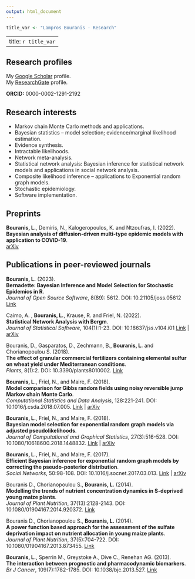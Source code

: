 ```yaml
---
output: html_document
---
```


```r
title_var <- "Lampros Bouranis - Research"
```    
---
title: `r title_var`
---

<link rel="stylesheet" href="styles.css" type="text/css">
<link rel="stylesheet" href="https://cdn.rawgit.com/jpswalsh/academicons/master/css/academicons.min.css">

<style>
.title {
    display: none
  }
</style>

## Research profiles

<i class="ai ai-google-scholar-square ai-1x"></i> 
My [Google Scholar](https://scholar.google.com/citations?hl=en&user=Qcvw8zoAAAAJ) profile.\
<i class="ai ai-researchgate-square ai-1x"></i>
My [ResearchGate](https://www.researchgate.net/profile/Lampros_Bouranis) profile.

**ORCID:** 0000-0002-1291-2192

## Research interests

* Markov chain Monte Carlo methods and applications.
* Bayesian statistics -- model selection; evidence/marginal likelihood estimation.
* Evidence synthesis.
* Intractable likelihoods.
* Network meta-analysis.
* Statistical network analysis: Bayesian inference for statistical network models and applications in social network analysis.
* Composite likelihood inference -- applications to Exponential random graph models.
* Stochastic epidemiology.
* Software implementation.

## Preprints

**Bouranis, L.**, Demiris, N., Kalogeropoulos, K. and Ntzoufras, I. (2022). \
**Bayesian analysis of diffusion-driven multi-type epidemic models with application to COVID-19**. \
[arXiv](https://arxiv.org/abs/2211.15229)

## Publications in peer-reviewed journals

**Bouranis, L.** (2023). \
**Bernadette: Bayesian Inference and Model Selection for Stochastic Epidemics in R**. \
*Journal of Open Source Software*, 8(89): 5612. DOI: 10.21105/joss.05612
[Link](https://joss.theoj.org/papers/10.21105/joss.05612)

Caimo, A. , **Bouranis, L.**, Krause, R. and Friel, N. (2022). \
**Statistical Network Analysis with Bergm**. \
*Journal of Statistical Software*, 104(1):1-23. DOI: 10.18637/jss.v104.i01
[Link](https://www.jstatsoft.org/article/view/v104i01) |
[arXiv](https://arxiv.org/abs/2104.02444)

Bouranis, D., Gasparatos, D., Zechmann, B., **Bouranis, L.** and Chorianopoulou S. (2018). \
**The effect of granular commercial fertilizers containing elemental sulfur on wheat yield under Mediterranean conditions**.\
*Plants*, 8(1):2. DOI: 10.3390/plants8010002. [Link](https://www.ncbi.nlm.nih.gov/pubmed/30577492)

**Bouranis, L.**, Friel, N., and Maire, F. (2018).\
**Model comparison for Gibbs random fields using noisy reversible jump Markov chain Monte Carlo**. \
*Computational Statistics and Data Analysis*, 128:221-241. DOI: 10.1016/j.csda.2018.07.005. [Link](https://www.sciencedirect.com/science/article/pii/S0167947318301713) | [arXiv](https://arxiv.org/abs/1712.05358)
 
**Bouranis, L.**, Friel, N., and Maire, F. (2018).\
**Bayesian model selection for exponential random graph models via adjusted pseudolikelihoods**.\
*Journal of Computational and Graphical Statistics*, 27(3):516-528. DOI: 10.1080/10618600.2018.1448832. [Link](https://www.tandfonline.com/doi/abs/10.1080/10618600.2018.1448832?journalCode=ucgs20) | [arXiv](https://arxiv.org/abs/1706.06344)

**Bouranis, L.**, Friel, N., and Maire, F. (2017).\
**Efficient Bayesian inference for exponential random graph models by correcting the pseudo-posterior distribution**.\
*Social Networks*, 50:98-108. DOI: 10.1016/j.socnet.2017.03.013. [Link](https://www.sciencedirect.com/science/article/pii/S0378873315301489) | [arXiv](https://arxiv.org/abs/1510.00934)

Bouranis D., Chorianopoulou S., **Bouranis, L.** (2014).\
**Modelling the trends of nutrient concentration dynamics in S-deprived young maize plants**.\
*Journal of Plant Nutrition*, 37(13):2128-2143. DOI: 10.1080/01904167.2014.920372. [Link](https://www.tandfonline.com/doi/abs/10.1080/01904167.2014.920372)

Bouranis D., Chorianopoulou S., **Bouranis, L.** (2014).\
**A power function based approach for the assessment of the sulfate deprivation impact on nutrient allocation in young maize plants**.\
*Journal of Plant Nutrition*, 37(5):704-722. DOI: 10.1080/01904167.2013.873455. [Link](https://www.tandfonline.com/doi/abs/10.1080/01904167.2013.873455)

**Bouranis, L.**, Sperrin M., Greystoke A., Dive C., Renehan AG. (2013).\
**The interaction between prognostic and pharmacodynamic biomarkers**.\
*Br J Cancer*, 109(7):1782-1785. DOI: 10.1038/bjc.2013.527. [Link](https://www.ncbi.nlm.nih.gov/pmc/articles/PMC3790178/)
